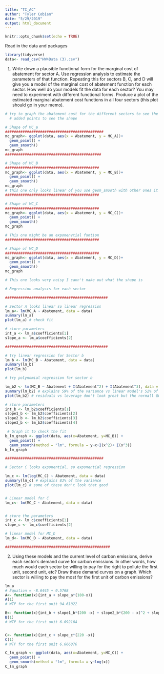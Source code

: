 ```yaml
---
title: "TC_AC"
author: "Tyler Cobian"
date: "5/29/2019"
output: html_document
---
```


```r
knitr::opts_chunk$set(echo = TRUE)
```

Read in the data and packages
```r
library(tidyverse)
data<- read_csv("HW4Data (3).csv")

```

1. Write down a plausible functional form for the marginal cost of abatement for sector A. Use regression analysis to estimate the parameters of that function. Repeating this for sectors B, C, and D will give you a model of the marginal cost of abatement function for each sector. How well do your models fit the data for each sector? You may need to experiment with different functional forms. Produce a plot of the estimated marginal abatement cost functions in all four sectors (this plot should go in your memo).
```r
# try to graph the abatement cost for the different sectors to see the form
  # added points to see the shape

# Shape of MC_a
#############################################
mc_graph<- ggplot(data, aes(x = Abatement, y = MC_A))+
  geom_point() +
  geom_smooth()
mc_graph
############################################

# Shape of MC_B
###########################################
mc_graph<- ggplot(data, aes(x = Abatement, y = MC_B))+
  geom_point() +
  geom_smooth()
mc_graph
# this one only looks linear of you use geom_smooth with other ones it is pretty noisy so I am not sure if this is linear
###########################################

# Shape of MC_C
###########################################
mc_graph<- ggplot(data, aes(x = Abatement, y = MC_C))+
  geom_point() +
  geom_smooth()
mc_graph

# This one might be an exponenvtial funtion
###########################################

# Shape of MC_D
###########################################
mc_graph<- ggplot(data, aes(x = Abatement, y = MC_D))+
  geom_point() +
  geom_smooth()
mc_graph

# This one looks very noisy I cann't make out what the shape is


```

```r

# Regression analysis for each sector

###############################################

# Sector A looks linear so linear regression
lm_a<- lm(MC_A ~ Abatement, data = data)
summary(lm_a)
plot(lm_a) # check fit

# store parameters
int_a <- lm_a$coefficients[1]
slope_a <- lm_a$coefficients[2]

###############################################

# try linear regression for Sector b
lm_b <- lm(MC_B ~ Abatement, data = data)
summary(lm_b)
plot(lm_b)

# try polynomial regression for sector b

lm_b2 <- lm(MC_B ~ Abatement + I(Abatement^2) + I(Abatement^3), data = data)
summary(lm_b2) # explains 59% of the variance vs linear model's 52% of the variance
plot(lm_b2) # residuals vs leverage don't look great but the normall QQ looks better than linear model

# store parameters
int_b <- lm_b2$coefficients[1]
slope1_b <- lm_b2$coefficients[2]
slope2_b <- lm_b2$coefficients[3]
slope3_b <- lm_b2$coefficients[4]

 # Graph it to check the fit 
b_lm_graph <- ggplot(data, aes(x=Abatement, y=MC_B)) +
  geom_point() + 
  geom_smooth(method = "lm", formula = y~x+I(x^2)+ I(x^3))
b_lm_graph

#############################################

# Sector C looks exponential, so exponential regression

lm_c <- lm(log(MC_C) ~ Abatement, data = data)
summary(lm_c) # explains 83% of the variance
plot(lm_c) # some of these don't look that good


# Linear model for C
lm_c<- lm(MC_C ~ Abatement, data = data)


# store the parameters
int_c <- lm_c$coefficients[1]
slope_c <- lm_c$coefficients[2]

# linear model for MC_D
lm_d<- lm(MC_D ~ Abatement, data = data)

################################################
```
2. Using these models and the current level of carbon emissions, derive each sector’s demand curve for carbon emissions. In other words, how much would each sector be willing to pay for the right to pollute the first unit, second unit, etc? Draw these demand curves on a graph. Which sector is willing to pay the most for the first unit of carbon emissions?
```r
lm_a
# Equation = -8.6445 + 0.5768
A<- function(x){int_a + slope_a*(180-x)}
A(1)
# WTP for the first unit 94.61022 

B<- function(x){int_b + slope1_b*(200 -x) + slope2_b*(200 - x)^2 + slope3_b*(200 -x)^3}
B(1)
# WTP for the first unit 6.092104 


C<- function(x){int_c + slope_c*(220 -x)}
C(1)
# WTP for the first unit 6.666876

C_lm_graph <- ggplot(data, aes(x=Abatement, y=MC_C)) +
  geom_point() + 
  geom_smooth(method = "lm", formula = y~log(x))
C_lm_graph




```















